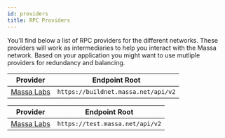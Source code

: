 ```yaml
---
id: providers
title: RPC Providers
---
```


You'll find below a list of RPC providers for the different networks. These providers will work as intermediaries to
help you interact with the Massa network. Based on your application you might want to use mutliple providers for
redundancy and balancing.

<Tabs>
  <TabItem value="buildnet" label="BuildNet" default>
    <table>
      <thead>
        <tr>
          <th>Provider</th>
          <th>Endpoint Root</th>
        </tr>
      </thead>
        <tbody>
        <tr>
          <td><a href="https://massa.net">Massa Labs</a></td>
          <td><code>https://buildnet.massa.net/api/v2</code></td>
        </tr>
        </tbody>
    </table>
  </TabItem>
  <TabItem value="testnet" label="TestNet">
    <table>
      <thead>
        <tr>
          <th>Provider</th>
          <th>Endpoint Root</th>
        </tr>
      </thead>
        <tbody>
        <tr>
          <td><a href="https://massa.net">Massa Labs</a></td>
          <td><code>https://test.massa.net/api/v2</code></td>
        </tr>
        </tbody>
    </table>
  </TabItem>
</Tabs>
